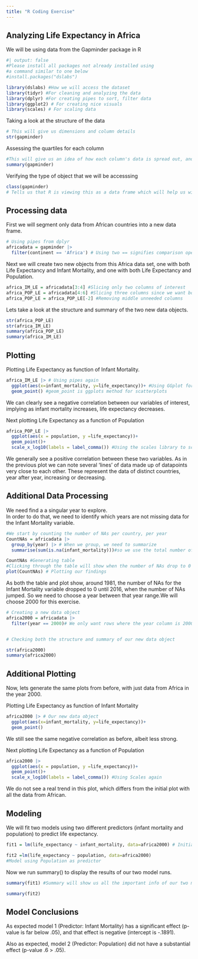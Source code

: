 ```yaml
---
title: "R Coding Exercise"
---
```


## Analyzing Life Expectancy in Africa 

We will be using data from the Gapminder package in R

```r
#| output: false
#Please install all packages not already installed using
#a command similar to one below
#install.packages("dslabs")

library(dslabs) #How we will access the dataset
library(tidyr) #For cleaning and analyzing the data
library(dplyr) #For creating pipes to sort, filter data
library(ggplot2) # For creating nice visuals
library(scales) # For scaling data 
```


Taking a look at the structure of the data

```r
# This will give us dimensions and column details
str(gapminder)
```

Assessing the quartiles for each column

```r
#This will give us an idea of how each column's data is spread out, and give us some insight about outliers
summary(gapminder)
```

Verifying the type of object that we will be accesssing 
```r
class(gapminder)
# Tells us that R is viewing this as a data frame which will help us with maintaining column types and cleaning the dataset
```

## Processing data

First we will segment only data from African countries into a new data frame.

```r
# Using pipes from dplyr
africadata = gapminder |>
  filter(continent == 'Africa') # Using two == signifies comparison operator vs assignment operator
```

Next we will create two new objects from this Africa data set, one with both Life Expectancy and Infant Mortality, and one with both Life Expectancy and Population.


```r
africa_IM_LE = africadata[3:4] #Slicing only two columns of interest
africa_POP_LE = africadata[4:6] #Slicing three columns since we want both 4 and 6
africa_POP_LE = africa_POP_LE[-2] #Removing middle unneeded columns
```


Lets take a look at the structure and summary of the two new data objects.

```r
str(africa_POP_LE)
str(africa_IM_LE)
summary(africa_POP_LE)
summary(africa_IM_LE)
```

## Plotting


Plotting Life Expectancy as function of Infant Mortality.
```r
africa_IM_LE |> # Using pipes again
  ggplot(aes(x=infant_mortality, y=life_expectancy))+ #Using GGplot for better visualizations
  geom_point() #geom_point is ggplots method for scatterplots
```

We can clearly see a negative correlation between our variables of interest, implying as infant mortality increases, life expectancy decreases.


Next plotting Life Expectancy as a function of Population
```r
africa_POP_LE |>
  ggplot(aes(x = population, y =life_expectancy))+
  geom_point()+
  scale_x_log10(labels = label_comma()) #Using the scales library to scale the x axis with log10
```
We generally see a positive correlation between these two variables. As in the previous plot we can note several 'lines' of data made up of datapoints very close to each other. These represent the data of distinct countries, year after year, increasing or decreasing. 



## Additional Data Processing

We need find a a singular year to explore.\
In order to do that, we need to identify which years are not missing data for the Infant Mortality variable.

```r
#We start by counting the number of NAs per country, per year
CountNAs = africadata |>
  group_by(year) |> # When we group, we need to summarize
  summarise(sum(is.na(infant_mortality)))#so we use the total number of NA values in this column to group on

CountNAs #Generating table
#Clicking through the table will show when the number of NAs drop to 0 for many years
plot(CountNAs) # Plotting our findings

```

As both the table and plot show, around 1981, the number of NAs for the Infant Mortality variable dropped to 0 until 2016, when the number of NAs jumped. So we need to choose a year between that year range.We will choose 2000 for this exercise.

```r
# Creating a new data object
africa2000 = africadata |> 
  filter(year == 2000)# We only want rows where the year column is 2000


# Checking both the structure and summary of our new data object

str(africa2000)
summary(africa2000)
```
## Additional Plotting
Now, lets generate the same plots from before, with just data from Africa in the year 2000.

Plotting Life Expectancy as function of Infant Mortality 

```r
africa2000 |> # Our new data object
  ggplot(aes(x=infant_mortality, y=life_expectancy))+
  geom_point()
```
We still see the same negative correlation as before, albeit less strong.

Next plotting Life Expectancy as a function of Population

```r
africa2000 |>
  ggplot(aes(x = population, y =life_expectancy))+
  geom_point()+
  scale_x_log10(labels = label_comma()) #Using Scales again
```
We do not see a real trend in this plot, which differs from the initial plot with all the data from African.

## Modeling

We will fit two models using two different predictors (infant mortality and population) to predict life expectancy.

```r
fit1 = lm(life_expectancy ~ infant_mortality, data=africa2000) # Initializing model using infant_mortality as predictor

fit2 =lm(life_expectancy ~ population, data=africa2000)
#Model using Population as predictor
```


Now we run summary() to display the results of our two model runs.

```r
summary(fit1) #Summary will show us all the important info of our two models
```

```r
summary(fit2) 
```



## Model Conclusions

As expected model 1 (Predictor: Infant Mortality) has a significant effect (p-value is far below .05), and that effect is negative (intercept is -.1891).

Also as expected, model 2 (Predictor: Population) did not have a substantial effect (p-value .6 > .05).



